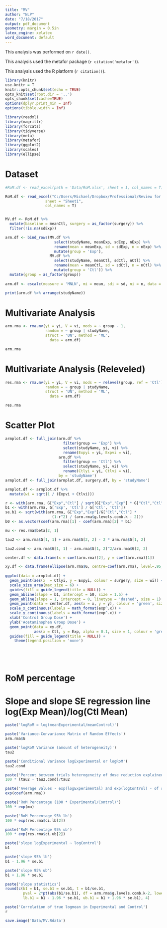 ```yaml
---
title: "MV"
author: "NLP"
date: "7/18/2017"
output: pdf_document
geometry: margin = 0.5in
latex_engine: xelatex
word_document: default
---
```


This analysis was performed on `r date()`.  

This analysis used the metafor package (`r citation('metafor')`).  

This analysis used the R platform (`r citation()`).  

```r

library(knitr)
use.knitr = T
knitr::opts_chunk$set(echo = TRUE)
opts_knit$set(root.dir = '..')
opts_chunk$set(cache=TRUE)
options(dplyr.print_min = Inf)
options(tibble.width = Inf)

```

```r

library(readxl)
library(magrittr)
library(forcats)
library(tidyverse)
library(meta)
library(metafor)
library(ggplot2)
library(scales)
library(ellipse)

```

\newpage
# Dataset  
```r

#RoM.df <- read_excel(path = 'Data/RoM.xlsx', sheet = 1, col_names = T)

RoM.df <- read_excel("C:/Users/Michael/Dropbox/Professional/Review for journals/AnesthesiaAnalgesia/2017/DolemanEditorialFigure/data/RoM.xlsx",  
                  sheet = "Sheet1", 
                  col_names = T)


MV.df <- RoM.df %>%
  mutate(baseline = meanCtl, surgery = as_factor(surgery)) %>%
  filter(!is.na(sdExp))

arm.df <- bind_rows(MV.df %>%
                      select(studyName, meanExp, sdExp, nExp) %>%
                      rename(mean = meanExp, sd = sdExp, n = nExp) %>%
                      mutate(group = 'Exp'),
                    MV.df %>%
                      select(studyName, meanCtl, sdCtl, nCtl) %>%
                      rename(mean = meanCtl, sd = sdCtl, n = nCtl) %>%
                      mutate(group = 'Ctl')) %>%
  mutate(group = as_factor(group))
  
arm.df <- escalc(measure = 'MNLN', mi = mean, sdi = sd, ni = n, data = arm.df)

print(arm.df %>% arrange(studyName))

```

\newpage
# Multivariate Analysis  
```r

arm.rma <- rma.mv(yi = yi, V = vi, mods = ~ group - 1,
                  random = ~ group | studyName,
                  struct = 'UN', method = 'ML',
                    data = arm.df)

arm.rma

```

\newpage
# Multivariate Analysis (Releveled)  
```r

res.rma <- rma.mv(yi = yi, V = vi, mods = ~ relevel(group, ref = 'Ctl'),
                  random = ~ group | studyName,
                  struct = 'UN', method = 'ML',
                    data = arm.df)

res.rma

```

\newpage
# Scatter Plot  
```r

armplot.df <- full_join(arm.df %>%
                          filter(group == 'Exp') %>% 
                          select(studyName, yi, vi) %>%
                          rename(Expyi = yi, Expvi = vi),
                        arm.df %>%
                          filter(group == 'Ctl') %>% 
                          select(studyName, yi, vi) %>%
                          rename(Ctlyi = yi, Ctlvi = vi),
                        by = 'studyName')
armplot.df <- full_join(armplot.df, surgery.df, by = 'studyName')

armplot.df <- armplot.df %>%
  mutate(wi = sqrt(1 / (Expvi + Ctlvi)))

r <- with(arm.rma, G["Exp","Ctl"] / sqrt(G["Exp","Exp"] * G["Ctl","Ctl"]))
b1 <- with(arm.rma, G['Exp', 'Ctl'] / G['Ctl', 'Ctl'])
se.b1 <- sqrt(with(arm.rma, G["Exp","Exp"]/G["Ctl","Ctl"] *
                     (1-r^2) / (arm.rma$g.levels.comb.k - 2)))
b0 <- as.vector(coef(arm.rma)[1] - coef(arm.rma)[2] * b1)

mu <- res.rma$beta[2, 1]

tau2 <- arm.rma$G[1, 1] + arm.rma$G[2, 2] - 2 * arm.rma$G[1, 2]

tau2.cond <- arm.rma$G[1, 1] - arm.rma$G[1, 2]^2/arm.rma$G[2, 2]

center.df <- data.frame(x = coef(arm.rma)[2], y = coef(arm.rma)[1])

xy.df <- data.frame(ellipse(arm.rma$G, centre=coef(arm.rma), level=.95, npoints = 10000))
                        
ggplot(data = armplot.df) +
  geom_point(aes(x  = Ctlyi, y = Expyi, colour = surgery, size = wi)) +
  scale_size_area(max_size = 6) +
  guides(fill = guide_legend(title = NULL)) +
  geom_abline(slope = b1, intercept = b0, size = 1.5) +
  geom_abline(slope = 1, intercept = 0, linetype = 'dashed', size = 1) +
  geom_point(data = center.df, aes(x = x, y = y), colour = 'green', size = 10) +
  scale_x_continuous(labels = math_format(exp^.x)) +
  scale_y_continuous(labels = math_format(exp^.x)) +
  xlab('Control Group Dose') +
  ylab('Acetaminophen Group Dose') +
  geom_point(data = xy.df,
             aes(x = Ctl, y = Exp, alpha = 0.1, size = 1, colour = 'grey', fill = Ctl)) +
  guides(fill = guide_legend(title = NULL)) +
    theme(legend.position = 'none')






```

\newpage
# RoM percentage
# Slope and slope SE regression line log(Exp Mean)/log(Ctl Mean)  
```r

paste('logRoM = log(meanExperimental/meanControl)')

paste('Variance-Convariance Matrix of Random Effects')
arm.rma$G

paste('logRoM Variance (amount of heterogeneity)')
tau2

paste('Conditional Variance logExperimental or logRoM')
tau2.cond

paste('Percent between trials heterogeneity of dose reduction explained by baseline risk measured as logControl')
100 * (tau2 - tau2.cond)/tau2

paste('Average values - exp(logExperimental) and exp(logControl) - of studies')
exp(coef(arm.rma))

paste('RoM Percentage (100 * Experimental/Control)')
100 * exp(mu)

paste('RoM Percentage 95% lb')
100 * exp(res.rma$ci.lb[2])

paste('RoM Percentage 95% ub')
100 * exp(res.rma$ci.ub[2])

paste('slope logExperimental ~ logControl')
b1

paste('slope 95% lb')
b1 - 1.96 * se.b1

paste('slope 95% ub')
b1 + 1.96 * se.b1

paste('slope statistics')
round(c(b1 = b1, se.b1 = se.b1, t = b1/se.b1,
        pval = 2*pt(abs(b1/se.b1), df = arm.rma$g.levels.comb.k-2, lower.tail = F),
        lb.b1 = b1 - 1.96 * se.b1, ub.b1 = b1 + 1.96 * se.b1), 4)

paste('Correlation of true logmean in Experimental and Control')
r

```

```r

save.image('Data/MV.Rdata')

```
